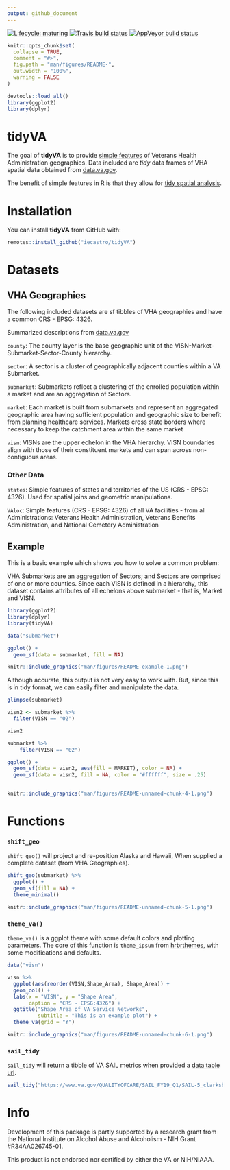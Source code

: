 ```yaml
---
output: github_document
---
```


<!-- badges: start -->
[![Lifecycle: maturing](https://img.shields.io/badge/lifecycle-maturing-blue.svg)](https://www.tidyverse.org/lifecycle/#maturing)
[![Travis build status](https://travis-ci.org/iecastro/tidyVA.svg?branch=master)](https://travis-ci.org/iecastro/tidyVA)
[![AppVeyor build status](https://ci.appveyor.com/api/projects/status/github/iecastro/tidyVA?branch=master&svg=true)](https://ci.appveyor.com/project/iecastro/tidyVA)
<!-- badges: end -->


```r
knitr::opts_chunk$set(
  collapse = TRUE,
  comment = "#>",
  fig.path = "man/figures/README-",
  out.width = "100%",
  warning = FALSE
)

devtools::load_all()
library(ggplot2)
library(dplyr)

```
# tidyVA

The goal of **tidyVA** is to provide [simple features](https://r-spatial.github.io/sf/articles/sf1.html) of Veterans Health Administration geographies.  Data included are *tidy* data frames of VHA spatial data obtained from [data.va.gov](https://www.data.va.gov/dataset/veterans-integrated-services-networks-visn-markets-submarkets-sectors-and-counties).

The benefit of simple features in R is that they allow for [tidy spatial analysis](https://edzer.github.io/UseR2017/geostat2018.html#tidyverse-list-columns).

# Installation

You can install **tidyVA** from GitHub with:


```r
remotes::install_github("iecastro/tidyVA")
```

# Datasets

## VHA Geographies 

The following included datasets are sf tibbles of VHA geographies and have a common CRS - EPSG: 4326.

Summarized descriptions from [data.va.gov](https://www.data.va.gov/dataset/veterans-integrated-services-networks-visn-markets-submarkets-sectors-and-counties)


`county`: The county layer is the base geographic unit of the VISN-Market-Submarket-Sector-County hierarchy. 

`sector`: A sector is a cluster of geographically adjacent counties within a VA Submarket.

`submarket`: Submarkets reflect a clustering of the enrolled population within a market and are an aggregation of Sectors.

`market`: Each market is built from submarkets and represent an aggregated geographic area having sufficient population and geographic size to benefit from planning healthcare services. Markets cross state borders where necessary to keep the catchment area within the same market 

`visn`: VISNs are the upper echelon in the VHA hierarchy. VISN boundaries align with those of their constituent markets and can span across non-contiguous areas.

### Other Data

`states`: Simple features of states and territories of the US (CRS - EPSG: 4326).  Used for spatial joins and geometric manipulations.

`VAloc`: Simple features (CRS - EPSG: 4326) of all VA facilities - from all Administrations: Veterans Health Administration, Veterans Benefits Administration, and National Cemetery Administration


## Example

This is a basic example which shows you how to solve a common problem:

VHA Submarkets are an aggregation of Sectors; and Sectors are comprised of one or more counties. Since each VISN is defined in a hierarchy, this dataset contains attributes of all echelons above submarket - that is, Market and VISN.


```r
library(ggplot2)
library(dplyr)
library(tidyVA)

data("submarket")

```

```r

ggplot() + 
  geom_sf(data = submarket, fill = NA)

```

```r
knitr::include_graphics("man/figures/README-example-1.png")
```


Although accurate, this output is not very easy to work with.  But, since this is in tidy format, we can easily filter and manipulate the data. 

```r
glimpse(submarket)

```

```r
visn2 <- submarket %>% 
  filter(VISN == "02")

visn2
```

```r
submarket %>% 
    filter(VISN == "02")
```


```r
ggplot() + 
  geom_sf(data = visn2, aes(fill = MARKET), color = NA) +
  geom_sf(data = visn2, fill = NA, color = "#ffffff", size = .25)
  

```

```r
knitr::include_graphics("man/figures/README-unnamed-chunk-4-1.png")
```


# Functions 

### `shift_geo` 

`shift_geo()` will project and re-position Alaska and Hawaii, When supplied a complete dataset (from VHA Geographies).

```r
shift_geo(submarket) %>% 
  ggplot() + 
  geom_sf(fill = NA) +
  theme_minimal()
```


```r
knitr::include_graphics("man/figures/README-unnamed-chunk-5-1.png")
```

### `theme_va()` 

`theme_va()` is a ggplot theme with some default colors and plotting parameters. The core of this function is `theme_ipsum` from [hrbrthemes](https://hrbrmstr.github.io/hrbrthemes/), with some modifications and defaults.

```r
data("visn")

visn %>% 
  ggplot(aes(reorder(VISN,Shape_Area), Shape_Area)) +
  geom_col() + 
  labs(x = "VISN", y = "Shape Area", 
       caption = "CRS - EPSG:4326") +
  ggtitle("Shape Area of VA Service Networks", 
          subtitle = "This is an example plot") +
  theme_va(grid = "Y")

```

```r
knitr::include_graphics("man/figures/README-unnamed-chunk-6-1.png")
```


### `sail_tidy`

`sail_tidy` will return a tibble of VA SAIL metrics when provided a [data table url](https://www.va.gov/QUALITYOFCARE/measure-up/Strategic_Analytics_for_Improvement_and_Learning_SAIL.asp).  

```r
sail_tidy("https://www.va.gov/QUALITYOFCARE/SAIL_FY19_Q1/SAIL-5_clarksburg_fy19q1.xlsx")
```


# Info

Development of this package is partly supported by a research grant from the National Institute on Alcohol Abuse and Alcoholism - NIH Grant #R34AA026745-01.

This product is not endorsed nor certified by either the VA or NIH/NIAAA.


